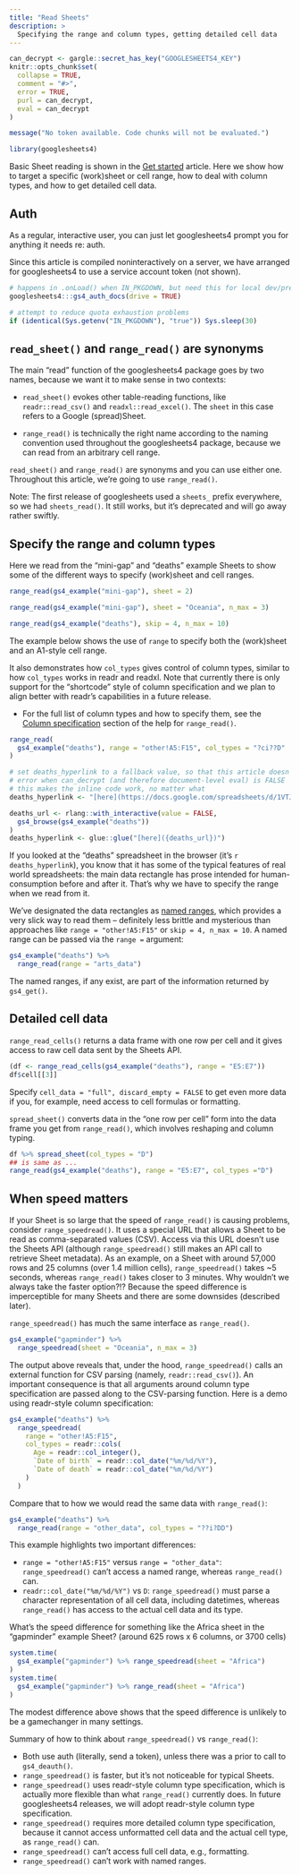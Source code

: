 ```yaml
---
title: "Read Sheets"
description: >
  Specifying the range and column types, getting detailed cell data
---
```


```r
can_decrypt <- gargle::secret_has_key("GOOGLESHEETS4_KEY")
knitr::opts_chunk$set(
  collapse = TRUE,
  comment = "#>",
  error = TRUE,
  purl = can_decrypt,
  eval = can_decrypt
)
```

```r
message("No token available. Code chunks will not be evaluated.")
```

```r
library(googlesheets4)
```

Basic Sheet reading is shown in the [Get started](https://googlesheets4.tidyverse.org/articles/googlesheets4.html) article. Here we show how to target a specific (work)sheet or cell range, how to deal with column types, and how to get detailed cell data.

## Auth

As a regular, interactive user, you can just let googlesheets4 prompt you for anything it needs re: auth.

Since this article is compiled noninteractively on a server, we have arranged for googlesheets4 to use a service account token (not shown).

```r
# happens in .onLoad() when IN_PKGDOWN, but need this for local dev/preview
googlesheets4:::gs4_auth_docs(drive = TRUE) 

# attempt to reduce quota exhaustion problems
if (identical(Sys.getenv("IN_PKGDOWN"), "true")) Sys.sleep(30)
```

## `read_sheet()` and `range_read()` are synonyms

The main "read" function of the googlesheets4 package goes by two names, because we want it to make sense in two contexts:

* `read_sheet()` evokes other table-reading functions, like
 `readr::read_csv()` and `readxl::read_excel()`. The `sheet` in this case
  refers to a Google (spread)Sheet.
  
* `range_read()` is technically the right name according to the naming
  convention used throughout the googlesheets4 package, because we can read from
  an arbitrary cell range.
  
`read_sheet()` and `range_read()` are synonyms and you can use either one. Throughout this article, we're going to use `range_read()`.

Note: The first release of googlesheets used a `sheets_` prefix everywhere, so we had `sheets_read()`. It still works, but it's deprecated and will go away
rather swiftly.

## Specify the range and column types

Here we read from the "mini-gap" and "deaths" example Sheets to show some of the different ways to specify (work)sheet and cell ranges. 

```r
range_read(gs4_example("mini-gap"), sheet = 2)

range_read(gs4_example("mini-gap"), sheet = "Oceania", n_max = 3)

range_read(gs4_example("deaths"), skip = 4, n_max = 10)
```

The example below shows the use of `range` to specify both the (work)sheet and an A1-style cell range.

It also demonstrates how `col_types` gives control of column types, similar to how `col_types` works in readr and readxl. Note that currently there is only support for the "shortcode" style of column specification and we plan to align better with readr's capabilities in a future release.

* For the full list of column types and how to specify them, see the [Column specification](https://googlesheets4.tidyverse.org/reference/range_read.html#column-specification) section of the help for `range_read()`.

```r
range_read(
  gs4_example("deaths"), range = "other!A5:F15", col_types = "?ci??D"
)
```

```r
# set deaths_hyperlink to a fallback value, so that this article doesn't
# error when can_decrypt (and therefore document-level eval) is FALSE
# this makes the inline code work, no matter what
deaths_hyperlink <- "[here](https://docs.google.com/spreadsheets/d/1VTJjWoP1nshbyxmL9JqXgdVsimaYty21LGxxs018H2Y)"
```

```r
deaths_url <- rlang::with_interactive(value = FALSE,
  gs4_browse(gs4_example("deaths"))
)
deaths_hyperlink <- glue::glue("[here]({deaths_url})")
```

If you looked at the "deaths" spreadsheet in the browser (it's `r deaths_hyperlink`), you know that it has some of the typical features of real world spreadsheets: the main data rectangle has prose intended for human-consumption before and after it. That's why we have to specify the range when we read from it.

We've designated the data rectangles as [named ranges](https://support.google.com/docs/answer/63175?co=GENIE.Platform%3DDesktop&hl=en), which provides a very slick way to read them -- definitely less brittle and mysterious than approaches like `range = "other!A5:F15"` or `skip = 4, n_max = 10`. A named range can be passed via the `range =` argument:

```r
gs4_example("deaths") %>% 
  range_read(range = "arts_data")
```

The named ranges, if any exist, are part of the information returned by `gs4_get()`.

## Detailed cell data

`range_read_cells()` returns a data frame with one row per cell and it gives access to raw cell data sent by the Sheets API.

```r
(df <- range_read_cells(gs4_example("deaths"), range = "E5:E7"))
df$cell[[3]]
```

Specify `cell_data = "full", discard_empty = FALSE` to get even more data if you, for example, need access to cell formulas or formatting.

`spread_sheet()` converts data in the "one row per cell" form into the data frame you get from `range_read()`, which involves reshaping and column typing.

```r
df %>% spread_sheet(col_types = "D")
## is same as ...
range_read(gs4_example("deaths"), range = "E5:E7", col_types ="D")
```

## When speed matters

If your Sheet is so large that the speed of `range_read()` is causing problems, consider `range_speedread()`. It uses a special URL that allows a Sheet to be read as comma-separated values (CSV). Access via this URL doesn't use the Sheets API (although `range_speedread()` still makes an API call to retrieve Sheet metadata). As an example, on a Sheet with around 57,000 rows and 25 columns (over 1.4 million cells), `range_speedread()` takes ~5 seconds, whereas `range_read()` takes closer to 3 minutes. Why wouldn't we always take the faster option?!? Because the speed difference is imperceptible for many Sheets and there are some downsides (described later).

`range_speedread()` has much the same interface as `range_read()`.

```r
gs4_example("gapminder") %>% 
  range_speedread(sheet = "Oceania", n_max = 3)
```

The output above reveals that, under the hood, `range_speedread()` calls an external function for CSV parsing (namely, `readr::read_csv()`). An important consequence is that all arguments around column type specification are passed along to the CSV-parsing function. Here is a demo using readr-style column specification:

```r
gs4_example("deaths") %>% 
  range_speedread(
    range = "other!A5:F15",
    col_types = readr::cols(
      Age = readr::col_integer(),
      `Date of birth` = readr::col_date("%m/%d/%Y"),
      `Date of death` = readr::col_date("%m/%d/%Y")
    )
  )
```

Compare that to how we would read the same data with `range_read()`:

```r
gs4_example("deaths") %>% 
  range_read(range = "other_data", col_types = "??i?DD")
```

This example highlights two important differences:

  * `range = "other!A5:F15"` versus `range = "other_data"`: `range_speedread()`
    can't access a named range, whereas `range_read()` can.
  * `readr::col_date("%m/%d/%Y")` vs `D`: `range_speedread()` must parse a
    character representation of all cell data, including datetimes, whereas 
    `range_read()` has access to the actual cell data and its type.

What's the speed difference for something like the Africa sheet in the
"gapminder" example Sheet? (around 625 rows x 6 columns, or 3700 cells)

```r
system.time(
  gs4_example("gapminder") %>% range_speedread(sheet = "Africa")
)
system.time(
  gs4_example("gapminder") %>% range_read(sheet = "Africa")
)
```

The modest difference above shows that the speed difference is unlikely to be a gamechanger in many settings.

Summary of how to think about `range_speedread()` vs `range_read()`:

  * Both use auth (literally, send a token), unless there was a prior to call to
    `gs4_deauth()`.
  * `range_speedread()` is faster, but it's not noticeable for typical Sheets.
  * `range_speedread()` uses readr-style column type specification, which is
    actually more flexible than what `range_read()` currently does. In future
    googlesheets4 releases, we will adopt readr-style column type specification.
  * `range_speedread()` requires more detailed column type specification,
    because it cannot access unformatted cell data and the actual cell type, as
    `range_read()` can.
  * `range_speedread()` can't access full cell data, e.g., formatting.
  * `range_speedread()` can't work with named ranges.
